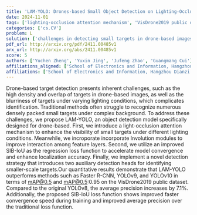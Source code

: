 ```yaml
---
title: 'LAM-YOLO: Drones-based Small Object Detection on Lighting-Occlusion Attention Mechanism YOLO'
date: 2024-11-01
tags: ['lighting-occlusion attention mechanism', 'VisDrone2019 public dataset', 'Involution modules', 'localization accuracy', 'drone-based target detection', 'auxiliary detection heads', 'average precision', 'model convergence', 'small object detection', 'SIB-IoU regression loss function']
categories: ['cs.CV']
problem: L
solution: ['challenges in detecting small targets in drone-based images']
pdf_url: http://arxiv.org/pdf/2411.00485v1
arx_url: http://arxiv.org/abs/2411.00485v1
score: 5
authors: ['Yuchen Zheng', 'Yuxin Jing', 'Jufeng Zhao', 'Guangmang Cui']
affiliations_aligned: ['School of Electronics and Information, Hangzhou Dianzi University, Hangzhou, 310018, PR China', 'School of Electronics and Information, Hangzhou Dianzi University, Hangzhou, 310018, PR China', 'School of Electronics and Information, Hangzhou Dianzi University, Hangzhou, 310018, PR China', 'School of Electronics and Information, Hangzhou Dianzi University, Hangzhou, 310018, PR China']
affiliations: ['School of Electronics and Information, Hangzhou Dianzi University, Hangzhou, 310018, PR China']
---
```



Drone-based target detection presents inherent challenges, such as the high density and overlap of targets in drone-based images, as well as the blurriness of targets under varying lighting conditions, which complicates identification. Traditional methods often struggle to recognize numerous densely packed small targets under complex background. To address these challenges, we propose LAM-YOLO, an object detection model specifically designed for drone-based. First, we introduce a light-occlusion attention mechanism to enhance the visibility of small targets under different lighting conditions. Meanwhile, we incroporate incorporate Involution modules to improve interaction among feature layers. Second, we utilize an improved SIB-IoU as the regression loss function to accelerate model convergence and enhance localization accuracy. Finally, we implement a novel detection strategy that introduces two auxiliary detection heads for identifying smaller-scale targets.Our quantitative results demonstrate that LAM-YOLO outperforms methods such as Faster R-CNN, YOLOv9, and YOLOv10 in terms of mAP@0.5 and mAP@0.5:0.95 on the VisDrone2019 public dataset. Compared to the original YOLOv8, the average precision increases by 7.1\%. Additionally, the proposed SIB-IoU loss function shows improved faster convergence speed during training and improved average precision over the traditional loss function.